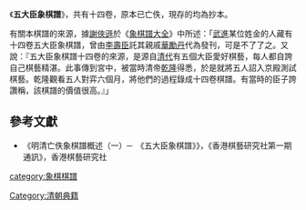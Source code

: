 《'''五大臣象棋譜'''》，共有十四卷，原本已亡佚，現存的均為抄本。

有關本棋譜的來源，據[[謝俠遜|謝俠遜]]於《[[象棋譜大全|象棋譜大全]]》中所述：「[[武進|武進]]某位姓金的人藏有十四卷五大臣象棋譜，曾由[[李壽臣|李壽臣]]託其親戚[[華勵丹|華勵丹]]代為發刊，可是不了了之。又說：『五大臣象棋譜十四卷的來源，是源自[[清代|清代]]有五個大臣愛好棋藝，每人都自誇自己棋藝精湛。此事傳到宮中，被當時清帝[[乾隆|乾隆]]得悉，於是就將五人詔入京殿測試棋藝。乾隆觀看五人對弈六個月，將他們的過程錄成十四卷棋譜。有當時的臣子誇讚稱，該棋譜的價值很高。』」

==參考文獻==
*《明清亡佚象棋譜概述（一）─　《五大臣象棋譜》》，《香港棋藝研究社第一期通訊》，香港棋藝研究社

{{ChineseChess}}
{{board-stub}}

[[category:象棋棋譜|category:象棋棋譜]]
[[Category:清朝典籍|Category:清朝典籍]]